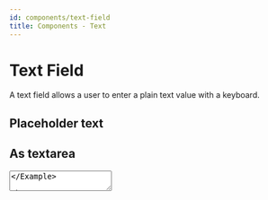 ```yaml
---
id: components/text-field
title: Components - Text
---
```


# Text Field

A text field allows a user to enter a plain text value with a keyboard.

<Example>
  <TextField />
</Example>

## Placeholder text

<Example>
  <TextField placeholder="Enter some text" />
</Example>

## As textarea

<Example>
  <TextArea placeholder="Enter some text" />
</Example>

## Disabled

<Example>
  <TextField defaultValue="Disabled" isDisabled />
</Example>

## Read only

<Example>
  <TextField defaultValue="Read only" isReadOnly />
</Example>

## Copy button

<Example>
  <TextField value="Here is some text." allowCopy={true} />
  <TextField value="Here is some text." allowCopy={true} asTextArea={true} />
</Example>
